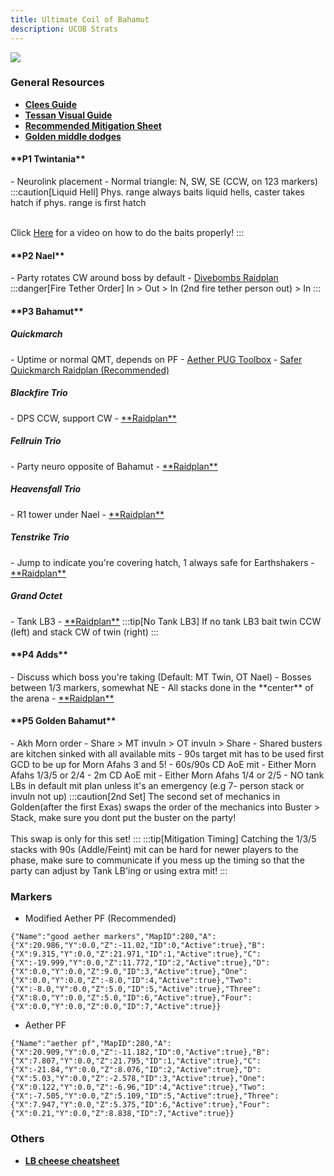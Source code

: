 ```yaml
---
title: Ultimate Coil of Bahamut
description: UCOB Strats
---
```



<img class="ulti-tooltip" src="/ucob.png"/>

### General Resources ###

- <a href="https://clees.me/guides/ucob/" target="_blank">**Clees Guide**</a>
- <a href="https://www.youtube.com/watch?v=c46-skQrnOA" target="_blank">**Tessan Visual Guide**</a>
- <a href="https://tinyurl.com/ucobmitty" target="_blank">**Recommended Mitigation Sheet**</a>
- <a href="https://youtu.be/ZbrTfoIxRdE" target="_blank">**Golden middle dodges**</a>

<h4>**P1 Twintania**</h4>
- Neurolink placement - Normal triangle: N, SW, SE (CCW, on 123 markers)
:::caution[Liquid Hell]
Phys. range always baits liquid hells, caster takes hatch if phys. range is first hatch<br></br>

Click <a href="https://youtu.be/9DDTla_pbL0" target="_blank">Here</a> for a video on how to do the baits properly!
:::
<h4>**P2 Nael**</h4>
- Party rotates CW around boss by default
- <a href="https://raidplan.io/plan/vi2rSC6mwW_d_QJF" target="_blank">Divebombs Raidplan</a> 
:::danger[Fire Tether Order]
In > Out > In (2nd fire tether person out) > In
:::
<h4>**P3 Bahamut**</h4>
<h5>Quickmarch</h5>
- Uptime or normal QMT, depends on PF
- <a href="https://ff14.toolboxgaming.space/?id=631927850082161&preview=1" target="_blank">Aether PUG Toolbox</a>
- <a href="https://raidplan.io/plan/3zSKK0DXeJgCLadx" target="_blank">Safer Quickmarch Raidplan (Recommended)</a>

<h5>Blackfire Trio</h5>
- DPS CCW, support CW
- <a href="https://raidplan.io/plan/BJPnHRQMEsmOyapB" target="_blank">**Raidplan**</a>

<h5>Fellruin Trio</h5>
- Party neuro opposite of Bahamut
- <a href="https://raidplan.io/plan/-83d6AilbZGqba3j" target="_blank">**Raidplan**</a>

<h5>Heavensfall Trio</h5>
- R1 tower under Nael
- <a href="https://raidplan.io/plan/NGpZ9S-3kiLsDzAY" target="_blank">**Raidplan**</a>

<h5>Tenstrike Trio</h5>
- Jump to indicate you're covering hatch, 1 always safe for Earthshakers
- <a href="https://raidplan.io/plan/2wu2LOy8wKhG29Tr" target="_blank">**Raidplan**</a>

<h5>Grand Octet</h5>
- Tank LB3
- <a href="https://raidplan.io/plan/iunTUxGNwjAGF_7K" target="_blank">**Raidplan**</a>
:::tip[No Tank LB3]
If no tank LB3 bait twin CCW (left) and stack CW of twin (right)
:::

<h4>**P4 Adds**</h4>
- Discuss which boss you're taking (Default: MT Twin, OT Nael)
- Bosses between 1/3 markers, somewhat NE
- All stacks done in the **center** of the arena
- <a href="https://raidplan.io/plan/AMEhnLbUmlTb7ij3" target="_blank">**Raidplan**</a>

<h4>**P5 Golden Bahamut**</h4>
- Akh Morn order - Share > MT invuln > OT invuln > Share
- Shared busters are kitchen sinked with all available mits
- 90s target mit has to be used first GCD to be up for Morn Afahs 3 and 5!
- 60s/90s CD AoE mit - Either Morn Afahs 1/3/5 or 2/4
- 2m CD AoE mit - Either Morn Afahs 1/4 or 2/5
- NO tank LBs in default mit plan unless it's an emergency (e.g 7- person stack or invuln not up)
:::caution[2nd Set]
The second set of mechanics in Golden(after the first Exas) swaps the order of the mechanics into Buster > Stack, make sure you dont put the buster on the party!<br></br>
This swap is only for this set!
:::
:::tip[Mitigation Timing]
Catching the 1/3/5 stacks with 90s (Addle/Feint) mit can be hard for newer players to the phase, make sure to communicate if you mess up the timing so that the party can adjust by Tank LB'ing or using extra mit!
:::


### Markers ###

- Modified Aether PF (Recommended)

```
{"Name":"good aether markers","MapID":280,"A":{"X":20.986,"Y":0.0,"Z":-11.02,"ID":0,"Active":true},"B":{"X":9.315,"Y":0.0,"Z":21.971,"ID":1,"Active":true},"C":{"X":-19.999,"Y":0.0,"Z":11.772,"ID":2,"Active":true},"D":{"X":0.0,"Y":0.0,"Z":9.0,"ID":3,"Active":true},"One":{"X":0.0,"Y":0.0,"Z":-8.0,"ID":4,"Active":true},"Two":{"X":-8.0,"Y":0.0,"Z":5.0,"ID":5,"Active":true},"Three":{"X":8.0,"Y":0.0,"Z":5.0,"ID":6,"Active":true},"Four":{"X":0.0,"Y":0.0,"Z":0.0,"ID":7,"Active":true}}
```

- Aether PF

```
{"Name":"aether pf","MapID":280,"A":{"X":20.909,"Y":0.0,"Z":-11.182,"ID":0,"Active":true},"B":{"X":7.807,"Y":0.0,"Z":21.795,"ID":1,"Active":true},"C":{"X":-21.84,"Y":0.0,"Z":8.076,"ID":2,"Active":true},"D":{"X":5.03,"Y":0.0,"Z":-2.578,"ID":3,"Active":true},"One":{"X":0.122,"Y":0.0,"Z":-6.96,"ID":4,"Active":true},"Two":{"X":-7.505,"Y":0.0,"Z":5.109,"ID":5,"Active":true},"Three":{"X":7.947,"Y":0.0,"Z":5.375,"ID":6,"Active":true},"Four":{"X":0.21,"Y":0.0,"Z":8.838,"ID":7,"Active":true}}
```

### Others ###

- <a href="https://imgur.com/a/FNTZDGV" target="_blank">**LB cheese cheatsheet**</a>

